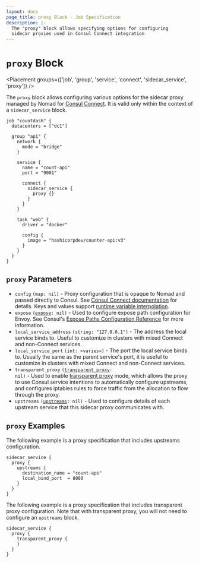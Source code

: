 ```yaml
---
layout: docs
page_title: proxy Block - Job Specification
description: |-
  The "proxy" block allows specifying options for configuring
  sidecar proxies used in Consul Connect integration
---
```


# `proxy` Block

<Placement
  groups={['job', 'group', 'service', 'connect', 'sidecar_service', 'proxy']}
/>

The `proxy` block allows configuring various options for the sidecar proxy
managed by Nomad for [Consul Connect][]. It is valid only within the context of
a `sidecar_service` block.

```hcl
job "countdash" {
  datacenters = ["dc1"]

  group "api" {
    network {
      mode = "bridge"
    }

    service {
      name = "count-api"
      port = "9001"

      connect {
        sidecar_service {
          proxy {}
        }
      }
    }

    task "web" {
      driver = "docker"

      config {
        image = "hashicorpdev/counter-api:v3"
      }
    }
  }
}
```

## `proxy` Parameters

- `config` `(map: nil)` - Proxy configuration that is opaque to Nomad and passed
  directly to Consul. See [Consul Connect documentation][envoy_dynamic_config]
  for details. Keys and values support [runtime variable interpolation][].
- `expose` <code>([expose]: nil)</code> - Used to configure expose path
  configuration for Envoy. See Consul's [Expose Paths Configuration
  Reference][expose_path_ref] for more information.
- `local_service_address` `(string: "127.0.0.1")` - The address the local
  service binds to. Useful to customize in clusters with mixed Connect and
  non-Connect services.
- `local_service_port` `(int: <varies>)` - The port the local service binds to.
  Usually the same as the parent service's port, it is useful to customize in
  clusters with mixed Connect and non-Connect services.
- `transparent_proxy` <code>([transparent_proxy][]: nil)</code> - Used to enable
  [transparent proxy][tproxy] mode, which allows the proxy to use Consul service
  intentions to automatically configure upstreams, and configures iptables rules
  to force traffic from the allocation to flow through the proxy.
- `upstreams` <code>([upstreams][]: nil)</code> - Used to configure details of
  each upstream service that this sidecar proxy communicates with.

## `proxy` Examples

The following example is a proxy specification that includes upstreams
configuration.

```hcl
sidecar_service {
  proxy {
    upstreams {
      destination_name = "count-api"
      local_bind_port  = 8080
    }
  }
}
```

The following example is a proxy specification that includes transparent proxy
configuration. Note that with transparent proxy, you will not need to configure
an `upstreams` block.

```hcl
sidecar_service {
  proxy {
    transparent_proxy {
    }
  }
}
```

[Consul Connect]: /nomad/docs/integrations/consul-connect
[job]: /nomad/docs/job-specification/job 'Nomad job Job Specification'
[group]: /nomad/docs/job-specification/group 'Nomad group Job Specification'
[task]: /nomad/docs/job-specification/task 'Nomad task Job Specification'
[runtime variable interpolation]: /nomad/docs/runtime/interpolation 'Nomad interpolation'
[sidecar_service]: /nomad/docs/job-specification/sidecar_service 'Nomad sidecar service Specification'
[upstreams]: /nomad/docs/job-specification/upstreams 'Nomad upstream config Specification'
[expose]: /nomad/docs/job-specification/expose 'Nomad proxy expose configuration'
[envoy_dynamic_config]: /consul/docs/connect/proxies/envoy#dynamic-configuration
[expose_path_ref]: /consul/docs/connect/proxies/proxy-config-reference#expose-paths-configuration-reference
[transparent_proxy]: /nomad/docs/job-specification/transparent_proxy
[tproxy]: /consul/docs/k8s/connect/transparent-proxy
